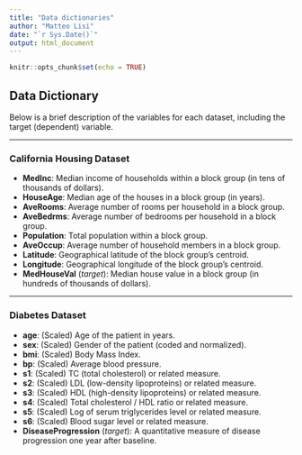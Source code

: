 ```yaml
---
title: "Data dictionaries"
author: "Matteo Lisi"
date: "`r Sys.Date()`"
output: html_document
---
```


```r
knitr::opts_chunk$set(echo = TRUE)
```
## Data Dictionary

Below is a brief description of the variables for each dataset, including the target (dependent) variable.

---

### California Housing Dataset

- **MedInc**: Median income of households within a block group (in tens of thousands of dollars).
- **HouseAge**: Median age of the houses in a block group (in years).
- **AveRooms**: Average number of rooms per household in a block group.
- **AveBedrms**: Average number of bedrooms per household in a block group.
- **Population**: Total population within a block group.
- **AveOccup**: Average number of household members in a block group.
- **Latitude**: Geographical latitude of the block group’s centroid.
- **Longitude**: Geographical longitude of the block group’s centroid.
- **MedHouseVal** (*target*): Median house value in a block group (in hundreds of thousands of dollars).

---

### Diabetes Dataset

- **age**: (Scaled) Age of the patient in years.
- **sex**: (Scaled) Gender of the patient (coded and normalized).
- **bmi**: (Scaled) Body Mass Index.
- **bp**: (Scaled) Average blood pressure.
- **s1**: (Scaled) TC (total cholesterol) or related measure.
- **s2**: (Scaled) LDL (low-density lipoproteins) or related measure.
- **s3**: (Scaled) HDL (high-density lipoproteins) or related measure.
- **s4**: (Scaled) Total cholesterol / HDL ratio or related measure.
- **s5**: (Scaled) Log of serum triglycerides level or related measure.
- **s6**: (Scaled) Blood sugar level or related measure.
- **DiseaseProgression** (*target*): A quantitative measure of disease progression one year after baseline.
